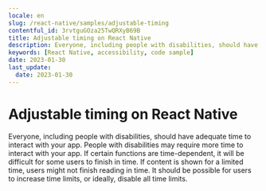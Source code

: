 ```yaml
---
locale: en
slug: /react-native/samples/adjustable-timing
contentful_id: 3rvtguGOza25TwQRXyB69B
title: Adjustable timing on React Native
description: Everyone, including people with disabilities, should have adequate time to interact with your app.
keywords: [React Native, accessibility, code sample]
date: 2023-01-30
last_update:
  date: 2023-01-30
---
```


# Adjustable timing on React Native

Everyone, including people with disabilities, should have adequate time to interact with your app. People with disabilities may require more time to interact with your app. If certain functions are time-dependent, it will be difficult for some users to finish in time. If content is shown for a limited time, users might not finish reading in time. It should be possible for users to increase time limits, or ideally, disable all time limits.

<CodeSample id="screen-timing" platform="react native" locale="en"/>
